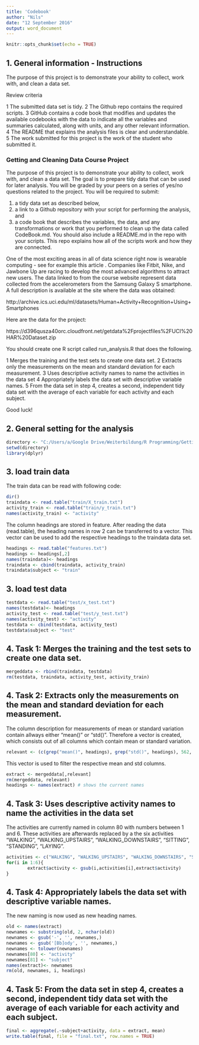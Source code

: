 ---
title: 'Codebook'
author: "Nils"
date: "12 September 2016"
output: word_document
---

```{r setup, include=FALSE}
knitr::opts_chunk$set(echo = TRUE)
```

## 1. General information - Instructions

The purpose of this project is to demonstrate your ability to collect, work with, and clean a data set.

Review criteria

1    The submitted data set is tidy.
2    The Github repo contains the required scripts.
3    GitHub contains a code book that modifies and updates the available codebooks with the data to indicate all the variables and summaries calculated, along with units, and any other relevant information.
4    The README that explains the analysis files is clear and understandable.
5    The work submitted for this project is the work of the student who submitted it.

### Getting and Cleaning Data Course Project

The purpose of this project is to demonstrate your ability to collect, work with, and clean a data set. The goal is to prepare tidy data that can be used for later analysis. You will be graded by your peers on a series of yes/no questions related to the project. You will be required to submit: 

1) a tidy data set as described below, 
2) a link to a Github repository with your script for performing the analysis, and 
3) a code book that describes the variables, the data, and any transformations or work that you performed to clean up the data called CodeBook.md. You should also include a README.md in the repo with your scripts. This repo explains how all of the scripts work and how they are connected.

One of the most exciting areas in all of data science right now is wearable computing - see for example this article . Companies like Fitbit, Nike, and Jawbone Up are racing to develop the most advanced algorithms to attract new users. The data linked to from the course website represent data collected from the accelerometers from the Samsung Galaxy S smartphone. A full description is available at the site where the data was obtained:

http://archive.ics.uci.edu/ml/datasets/Human+Activity+Recognition+Using+Smartphones

Here are the data for the project:

https://d396qusza40orc.cloudfront.net/getdata%2Fprojectfiles%2FUCI%20HAR%20Dataset.zip


You should create one R script called run_analysis.R that does the following.

1    Merges the training and the test sets to create one data set.
2    Extracts only the measurements on the mean and standard deviation for each measurement.
3    Uses descriptive activity names to name the activities in the data set
4    Appropriately labels the data set with descriptive variable names.
5    From the data set in step 4, creates a second, independent tidy data set with the average of each variable for each activity and each subject.

Good luck!

## 2. General setting for the analysis
```{r}
directory <- "C:/Users/a/Google Drive/Weiterbildung/R Programming/Getting and Cleaning Data/getdata_projectfiles_UCI HAR Dataset/UCI HAR Dataset"
setwd(directory)
library(dplyr)
```


## 3. load train data

The train data can be read with following code:

```{r}
dir()
traindata <- read.table("train/X_train.txt")
activity_train <- read.table("train/y_train.txt")
names(activity_train) <- "activity"
```

The column headings are stored in feature. After reading the data (read.table), the heading names in row 2 can be transferred to a vector. This vector can be used to add the respective headings to the traindata data set.

```{r}
headings <- read.table("features.txt")
headings <- headings[,2]
names(traindata)<- headings 
traindata <- cbind(traindata, activity_train)
traindata$subject <- "train"
```

## 3. load test data

```{r}
testdata <- read.table("test/x_test.txt")
names(testdata)<- headings 
activity_test <- read.table("test/y_test.txt")
names(activity_test) <- "activity"
testdata <- cbind(testdata, activity_test)
testdata$subject <- "test"
```

## 4. Task 1: Merges the training and the test sets to create one data set.

```{r}
mergeddata <- rbind(traindata, testdata)
rm(testdata, traindata, activity_test, activity_train)
```

## 4. Task 2: Extracts only the measurements on the mean and standard deviation for each measurement.

The column description for measurements of mean or standard variation contain allways either "mean()" or "std()". Therefore a vector is created, which consists out of all columns which contain mean or standard variation.

```{r}
relevant <- (c(grep("mean()", headings), grep("std()", headings), 562, 563))
```


This vector is used to filter the respective mean and std columns.

```{r}
extract <- mergeddata[,relevant]
rm(mergeddata, relevant)
headings <- names(extract) # shows the current names
```

## 4. Task 3: Uses descriptive activity names to name the activities in the data set

The activities are currently named in column 80 with numbers between 1 and 6. These activities are afterwards replaced by a the six activities "WALKING", "WALKING_UPSTAIRS", "WALKING_DOWNSTAIRS", "SITTING", "STANDING", "LAYING".


```{r}
activities <- c("WALKING", "WALKING_UPSTAIRS", "WALKING_DOWNSTAIRS", "SITTING", "STANDING", "LAYING")
for(i in 1:6){
        extract$activity <- gsub(i,activities[i],extract$activity)
}
```

## 4. Task 4: Appropriately labels the data set with descriptive variable names.

The new naming is now used as new heading names.

```{r}
old <- names(extract)
newnames <- substring(old, 2, nchar(old))
newnames <- gsub('-', '', newnames,)
newnames <- gsub('[Bb]ody', '', newnames,)
newnames <- tolower(newnames)
newnames[80] <- "activity"
newnames[81] <- "subject"
names(extract)<- newnames 
rm(old, newnames, i, headings)
```

## 4. Task 5: From the data set in step 4, creates a second, independent tidy data set with the average of each variable for each activity and each subject.

```{r}
final <- aggregate(.~subject+activity, data = extract, mean) 
write.table(final, file = "final.txt", row.names = TRUE)
```


